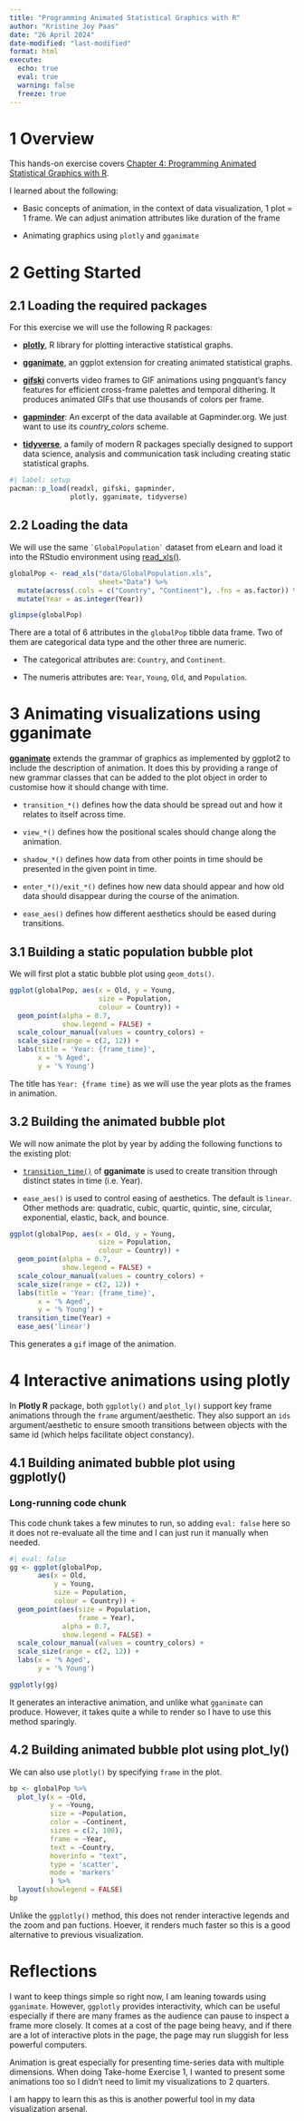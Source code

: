 ```yaml
---
title: "Programming Animated Statistical Graphics with R"
author: "Kristine Joy Paas"
date: "26 April 2024"
date-modified: "last-modified"
format: html
execute: 
  echo: true
  eval: true
  warning: false
  freeze: true
---
```


# 1 Overview

This hands-on exercise covers [Chapter 4: Programming Animated Statistical Graphics with R](https://r4va.netlify.app/chap04).

I learned about the following:

-   Basic concepts of animation, in the context of data visualization, 1 plot = 1 frame. We can adjust animation attributes like duration of the frame

-   Animating graphics using `plotly` and `gganimate`

# 2 Getting Started

## 2.1 Loading the required packages

For this exercise we will use the following R packages:

-   [**plotly**](https://plotly.com/r/), R library for plotting interactive statistical graphs.

-   [**gganimate**](https://gganimate.com/), an ggplot extension for creating animated statistical graphs.

-   [**gifski**](https://cran.r-project.org/web/packages/gifski/) converts video frames to GIF animations using pngquant’s fancy features for efficient cross-frame palettes and temporal dithering. It produces animated GIFs that use thousands of colors per frame.

-   [**gapminder**](https://cran.r-project.org/web/packages/gapminder/): An excerpt of the data available at Gapminder.org. We just want to use its *country_colors* scheme.

-   [**tidyverse**](https://www.tidyverse.org/), a family of modern R packages specially designed to support data science, analysis and communication task including creating static statistical graphs.

```r
#| label: setup
pacman::p_load(readxl, gifski, gapminder,
               plotly, gganimate, tidyverse)
```

## 2.2 Loading the data

We will use the same `` `GlobalPopulation` `` dataset from eLearn and load it into the RStudio environment using [read_xls()](https://readxl.tidyverse.org/reference/read_excel.html).

```r
globalPop <- read_xls("data/GlobalPopulation.xls",
                      sheet="Data") %>%
  mutate(across(.cols = c("Country", "Continent"), .fns = as.factor)) %>%
  mutate(Year = as.integer(Year))

glimpse(globalPop)
```

There are a total of 6 attributes in the `globalPop` tibble data frame. Two of them are categorical data type and the other three are numeric.

-   The categorical attributes are: `Country`, and `Continent`.

-   The numeris attributes are: `Year`, `Young`, `Old`, and `Population`.

# 3 Animating visualizations using gganimate

[**gganimate**](https://gganimate.com/) extends the grammar of graphics as implemented by ggplot2 to include the description of animation. It does this by providing a range of new grammar classes that can be added to the plot object in order to customise how it should change with time.

-   `transition_*()` defines how the data should be spread out and how it relates to itself across time.

-   `view_*()` defines how the positional scales should change along the animation.

-   `shadow_*()` defines how data from other points in time should be presented in the given point in time.

-   `enter_*()/exit_*()` defines how new data should appear and how old data should disappear during the course of the animation.

-   `ease_aes()` defines how different aesthetics should be eased during transitions.

## 3.1 Building a static population bubble plot

We will first plot a static bubble plot using `geom_dots()`.

```r
ggplot(globalPop, aes(x = Old, y = Young, 
                      size = Population, 
                      colour = Country)) +
  geom_point(alpha = 0.7, 
             show.legend = FALSE) +
  scale_colour_manual(values = country_colors) +
  scale_size(range = c(2, 12)) +
  labs(title = 'Year: {frame_time}', 
       x = '% Aged', 
       y = '% Young')
```

The title has `Year: {frame time}` as we will use the year plots as the frames in animation.

## 3.2 Building the animated bubble plot

We will now animate the plot by year by adding the following functions to the existing plot:

-   [`transition_time()`](https://gganimate.com/reference/transition_time.html) of **gganimate** is used to create transition through distinct states in time (i.e. Year).

-   `ease_aes()` is used to control easing of aesthetics. The default is `linear`. Other methods are: quadratic, cubic, quartic, quintic, sine, circular, exponential, elastic, back, and bounce.

```r
ggplot(globalPop, aes(x = Old, y = Young, 
                      size = Population, 
                      colour = Country)) +
  geom_point(alpha = 0.7, 
             show.legend = FALSE) +
  scale_colour_manual(values = country_colors) +
  scale_size(range = c(2, 12)) +
  labs(title = 'Year: {frame_time}', 
       x = '% Aged', 
       y = '% Young') +
  transition_time(Year) +       
  ease_aes('linear')
```

This generates a `gif` image of the animation.

# 4 Interactive animations using plotly

In **Plotly R** package, both `ggplotly()` and `plot_ly()` support key frame animations through the `frame` argument/aesthetic. They also support an `ids` argument/aesthetic to ensure smooth transitions between objects with the same id (which helps facilitate object constancy).

## 4.1 Building animated bubble plot using ggplotly()

::: {.callout-important appearance="minimal"}
### Long-running code chunk

This code chunk takes a few minutes to run, so adding `eval: false` here so it does not re-evaluate all the time and I can just run it manually when needed.
:::

```r
#| eval: false
gg <- ggplot(globalPop, 
       aes(x = Old, 
           y = Young, 
           size = Population, 
           colour = Country)) +
  geom_point(aes(size = Population,
                 frame = Year),
             alpha = 0.7, 
             show.legend = FALSE) +
  scale_colour_manual(values = country_colors) +
  scale_size(range = c(2, 12)) +
  labs(x = '% Aged', 
       y = '% Young')

ggplotly(gg)
```

It generates an interactive animation, and unlike what `gganimate` can produce. However, it takes quite a while to render so I have to use this method sparingly.

## 4.2 Building animated bubble plot using plot_ly()

We can also use `plotly()` by specifying `frame` in the plot.

```r
bp <- globalPop %>%
  plot_ly(x = ~Old, 
          y = ~Young, 
          size = ~Population, 
          color = ~Continent,
          sizes = c(2, 100),
          frame = ~Year, 
          text = ~Country, 
          hoverinfo = "text",
          type = 'scatter',
          mode = 'markers'
          ) %>%
  layout(showlegend = FALSE)
bp
```

Unlike the `ggplotly()` method, this does not render interactive legends and the zoom and pan fuctions. Hoever, it renders much faster so this is a good alternative to previous visualization.

# Reflections

I want to keep things simple so right now, I am leaning towards using `gganimate`. However, `ggplotly` provides interactivity, which can be useful especially if there are many frames as the audience can pause to inspect a frame more closely. It comes at a cost of the page being heavy, and if there are a lot of interactive plots in the page, the page may run sluggish for less powerful computers.

Animation is great especially for presenting time-series data with multiple dimensions. When doing Take-home Exercise 1, I wanted to present some animations too so I didn't need to limit my visualizations to 2 quarters.

I am happy to learn this as this is another powerful tool in my data visualization arsenal.
